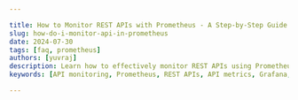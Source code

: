```yaml
---

title: How to Monitor REST APIs with Prometheus - A Step-by-Step Guide
slug: how-do-i-monitor-api-in-prometheus
date: 2024-07-30
tags: [faq, prometheus]
authors: [yuvraj]
description: Learn how to effectively monitor REST APIs using Prometheus. This comprehensive guide covers setup, instrumentation, health checks, and advanced techniques.
keywords: [API monitoring, Prometheus, REST APIs, API metrics, Grafana, health checks, API performance]

---
```


<head>
<script
  type="application/ld+json"
  dangerouslySetInnerHTML={{ __html: JSON.stringify({
    "@context": "https://schema.org",
    "@type": "TechArticle",
    "headline": "How to Monitor REST APIs with Prometheus - A Step-by-Step Guide",
    "alternativeHeadline": "A Comprehensive Guide to Monitoring REST APIs with Prometheus",
    "author": {
      "@type": "Person",
      "name": "Yuvraj"
    },
    "publisher": {
      "@type": "Organization",
      "name": "SigNoz",
      "logo": {
        "@type": "ImageObject",
        "url": "https://signoz.io/img/SigNozLogo-orange.svg"
      }
    },
    "datePublished": "2024-07-30T00:00:00Z",
    "dateModified": "2024-07-30T00:00:00Z",
    "mainEntityOfPage": {
      "@type": "WebPage",
      "@id": "https://signoz.io/guides/how-do-i-monitor-api-in-prometheus/"
    },
    "description": "Learn how to effectively monitor REST APIs using Prometheus. This comprehensive guide covers setup, instrumentation, health checks, and advanced techniques.",
    "keywords": "API monitoring, Prometheus, REST APIs, API metrics, Grafana, health checks, API performance",
    "articleSection": "Technology",
    "inLanguage": "en",
    "isPartOf": {
      "@type": "Blog",
      "name": "SigNoz Blog",
      "url": "https://signoz.io/blog/"
    },
    "about": [
      {
        "@type": "Thing",
        "name": "API Monitoring",
        "description": "The process of tracking and analyzing the performance of APIs to ensure they are running optimally."
      },
      {
        "@type": "Thing",
        "name": "Prometheus",
        "description": "An open-source monitoring and alerting toolkit designed for reliability and scalability."
      },
      {
        "@type": "Thing",
        "name": "REST APIs",
        "description": "Application programming interfaces that use HTTP requests to GET, PUT, POST, and DELETE data."
      },
      {
        "@type": "Thing",
        "name": "API Metrics",
        "description": "Key performance indicators that provide insights into API performance, including request rate, response time, and error rate."
      }
    ],
    "mentions": [
      {
        "@type": "SoftwareApplication",
        "name": "Prometheus",
        "applicationCategory": "Monitoring Tool"
      },
      {
        "@type": "SoftwareApplication",
        "name": "SigNoz",
        "applicationCategory": "Observability Platform"
      },
      {
        "@type": "SoftwareApplication",
        "name": "Grafana",
        "applicationCategory": "Visualization Tool"
      }
    ],
    "mainEntity": {
      "@type": "FAQPage",
      "mainEntity": [
        {
          "@type": "Question",
          "name": "What are the key metrics to monitor for REST APIs?",
          "acceptedAnswer": {
            "@type": "Answer",
            "text": "Key metrics include request rate, response time, error rate, and resource utilization. These provide a comprehensive view of your API's performance and health."
          }
        },
        {
          "@type": "Question",
          "name": "How often should Prometheus scrape API metrics?",
          "acceptedAnswer": {
            "@type": "Answer",
            "text": "The optimal scrape interval depends on your specific needs. A common practice is to start with 15-30 seconds and adjust based on your API's traffic and performance characteristics."
          }
        },
        {
          "@type": "Question",
          "name": "Can Prometheus monitor APIs across different environments?",
          "acceptedAnswer": {
            "@type": "Answer",
            "text": "Yes, Prometheus can monitor APIs in various environments — development, staging, and production. Configure separate scrape jobs for each environment in your Prometheus configuration."
          }
        },
        {
          "@type": "Question",
          "name": "How do I set up alerts for API issues in Prometheus?",
          "acceptedAnswer": {
            "@type": "Answer",
            "text": "Define alert rules in Prometheus using PromQL expressions. Specify conditions that trigger alerts, such as high error rates or slow response times. Use Alertmanager to route these alerts to appropriate notification channels."
          }
        }
      ]
    },
    "tutorial": {
      "@type": "HowTo",
      "name": "Monitoring REST APIs with Prometheus",
      "step": [
        {
          "@type": "HowToStep",
          "name": "Install Prometheus",
          "text": "Download the latest release from the Prometheus website, extract the files, and navigate to the Prometheus directory."
        },
        {
          "@type": "HowToStep",
          "name": "Configure Prometheus",
          "text": "Create a prometheus.yml file with your API's configuration and set the scrape interval to 15 seconds."
        },
        {
          "@type": "HowToStep",
          "name": "Start Prometheus",
          "text": "Run the command './prometheus --config.file=prometheus.yml' to start Prometheus."
        },
        {
          "@type": "HowToStep",
          "name": "Integrate with your API",
          "text": "Modify your API code to expose a /metrics endpoint that Prometheus can scrape."
        },
        {
          "@type": "HowToStep",
          "name": "Add Prometheus client library",
          "text": "Install the appropriate library for your programming language, e.g., 'pip install prometheus_client' for Python."
        },
        {
          "@type": "HowToStep",
          "name": "Define custom metrics",
          "text": "Create metrics relevant to your API, such as request count and request latency."
        },
        {
          "@type": "HowToStep",
          "name": "Expose metrics endpoint",
          "text": "Set up a route in your API to expose the metrics."
        },
        {
          "@type": "HowToStep",
          "name": "Use metrics in your code",
          "text": "Instrument your API endpoints with the defined metrics."
        },
        {
          "@type": "HowToStep",
          "name": "Create a health check endpoint",
          "text": "Add a /health route to your API that returns the overall status."
        },
        {
          "@type": "HowToStep",
          "name": "Configure Prometheus to monitor health",
          "text": "Add the health check to your prometheus.yml file."
        },
        {
          "@type": "HowToStep",
          "name": "Set up alerting",
          "text": "Create an alert rule in Prometheus to notify you of failed health checks."
        },
        {
          "@type": "HowToStep",
          "name": "Install Grafana",
          "text": "Follow the instructions on the Grafana website to install Grafana."
        },
        {
          "@type": "HowToStep",
          "name": "Configure Prometheus data source",
          "text": "In Grafana, add Prometheus as a new data source and enter your Prometheus server URL."
        },
        {
          "@type": "HowToStep",
          "name": "Create API monitoring dashboard",
          "text": "Create a new dashboard in Grafana and add panels for key metrics like request rate, latency, and error rate."
        }
      ]
    }
  }) }}
/>
</head>

Monitoring REST APIs with Prometheus is essential for maintaining high-performance, reliable web services. This guide walks you through the process of setting up Prometheus, instrumenting your API, and implementing advanced monitoring techniques. You'll learn how to track key metrics, set up health checks, and visualize your data for optimal API performance.

## Understanding API Monitoring with Prometheus

REST APIs form the backbone of modern web applications, enabling seamless communication between different software components. Prometheus, an open-source monitoring and alerting toolkit, offers powerful capabilities for tracking API performance and health.

Here's why Prometheus is an excellent choice for API monitoring:

1. **Scalability**: Prometheus handles large volumes of data efficiently.
2. **Flexibility**: It supports various data collection methods and integrations.
3. **Rich query language**: PromQL allows for complex data analysis.
4. **Built-in alerting**: Set up notifications for critical issues.

When monitoring REST APIs, focus on these key metrics:

- **Request rate**: The number of API calls per second.
- **Response time**: How long it takes to process requests.
- **Error rate**: The percentage of failed requests.
- **Resource utilization**: CPU, memory, and network usage.

## Setting Up Prometheus for API Monitoring

To start monitoring your API with Prometheus, follow these steps:

1. **Install Prometheus**:
    - Download the latest release from the [Prometheus website](https://prometheus.io/download/).
    - Extract the files and navigate to the Prometheus directory.
2. **Configure Prometheus**:
Create a `prometheus.yml` file with the following content:
    
    ```yaml
    global:
      scrape_interval: 15s
    
    scrape_configs:
      - job_name: 'api'
        static_configs:
          - targets: ['localhost:8080']
    
    ```
    
    This configuration tells Prometheus to scrape metrics from your API every 15 seconds.
    
3. **Start Prometheus**:
Run the following command:
    
    ```
    ./prometheus --config.file=prometheus.yml
    
    ```
    
4. **Integrate with your API**:
Modify your API code to expose a `/metrics` endpoint that Prometheus can scrape.

## Instrumenting Your API for Prometheus

To collect meaningful data, you need to instrument your API code:

1. **Add Prometheus client library**:
Install the appropriate library for your programming language. For example, in Python:
    
    ```
    pip install prometheus_client
    
    ```
    
2. **Define custom metrics**:
Create metrics that are relevant to your API:
    
    ```python
    from prometheus_client import Counter, Histogram
    
    REQUEST_COUNT = Counter('api_requests_total', 'Total API requests')
    REQUEST_LATENCY = Histogram('api_request_latency_seconds', 'API request latency')
    
    ```
    
3. **Expose metrics endpoint**:
Set up a route in your API to expose the metrics:
    
    ```python
    from prometheus_client import generate_latest
    
    @app.route('/metrics')
    def metrics():
        return generate_latest()
    
    ```
    
4. **Use metrics in your code**:
Instrument your API endpoints:
    
    ```python
    @app.route('/api/data')
    @REQUEST_LATENCY.time()
    def get_data():
        REQUEST_COUNT.inc()
        # Your API logic here
    
    ```
    

## Implementing API Health Checks with Prometheus

Health checks ensure your API is functioning correctly. Here's how to set them up:

1. **Create a health check endpoint**:
Add a `/health` route to your API that returns the overall status.
2. **Configure Prometheus to monitor health**:
Add the health check to your `prometheus.yml`:
    
    ```yaml
    scrape_configs:
      - job_name: 'api_health'
        metrics_path: '/health'
        static_configs:
          - targets: ['localhost:8080']
    
    ```
    
3. **Set up alerting**:
Create an alert rule in Prometheus to notify you of failed health checks:
    
    ```yaml
    groups:
    - name: api_alerts
      rules:
      - alert: APIHealthCheckFailed
        expr: up{job="api_health"} == 0
        for: 5m
        labels:
          severity: critical
        annotations:
          summary: "API health check failed"
          description: "The API health check has been failing for 5 minutes."
    
    ```
    

## Advanced API Monitoring Techniques

Take your API monitoring to the next level with these advanced techniques:

1. **Use Prometheus exporters**: Implement custom exporters for specific API metrics not covered by standard instrumentation.
2. **Monitor rate limiting**: Track rate limit usage to prevent API abuse and ensure fair resource allocation.
3. **Implement error tracking**: Create custom metrics to monitor specific error types and their frequencies.
4. **Analyze API usage patterns**: Use PromQL to identify trends in API usage over time, helping you optimize performance and plan for scaling.

## Visualizing API Metrics with Grafana

Grafana enhances your monitoring setup by providing powerful visualization capabilities:

1. **Install Grafana**: Follow the instructions on the [Grafana website](https://grafana.com/docs/grafana/latest/installation/).
2. **Configure Prometheus data source**:
    - In Grafana, go to Configuration > Data Sources.
    - Add Prometheus as a new data source.
    - Enter your Prometheus server URL.
3. **Create API monitoring dashboard**:
    - Create a new dashboard.
    - Add panels for key metrics like request rate, latency, and error rate.
    - Use PromQL queries to fetch and display data.
4. **Design effective dashboards**:
    - Group related metrics together.
    - Use appropriate visualization types (graphs, gauges, tables).
    - Set up alerting thresholds directly in Grafana.

## SigNoz: A Comprehensive Alternative

While Grafana and Prometheus are powerful tools, SigNoz offers a more integrated solution for monitoring and visualization. SigNoz provides:

- Built-in dashboards for common metrics
- Easy setup and configuration
- Advanced querying capabilities
- Unified platform for metrics, traces, and logs

To get started with SigNoz:

<GetStartedSigNoz />

SigNoz simplifies the process of querying and visualizing label values, making it an excellent choice for teams looking for a comprehensive monitoring solution.

## Key Takeaways

- Prometheus offers powerful capabilities for monitoring REST APIs.
- Proper instrumentation is crucial for collecting meaningful metrics.
- Health checks help ensure API reliability and availability.
- Advanced techniques like custom exporters and error tracking enhance monitoring.
- Grafana provides rich visualization options for your API metrics.

## FAQs

### What are the key metrics to monitor for REST APIs?

Key metrics include request rate, response time, error rate, and resource utilization. These provide a comprehensive view of your API's performance and health.

### How often should Prometheus scrape API metrics?

The optimal scrape interval depends on your specific needs. A common practice is to start with 15-30 seconds and adjust based on your API's traffic and performance characteristics.

### Can Prometheus monitor APIs across different environments?

Yes, Prometheus can monitor APIs in various environments — development, staging, and production. Configure separate scrape jobs for each environment in your Prometheus configuration.

### How do I set up alerts for API issues in Prometheus?

Define alert rules in Prometheus using PromQL expressions. Specify conditions that trigger alerts, such as high error rates or slow response times. Use Alertmanager to route these alerts to appropriate notification channels.
